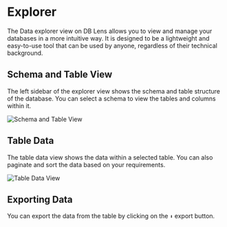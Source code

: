 # Explorer

The Data explorer view on DB Lens allows you to view and manage your databases
in a more intuitive way. It is designed to be a lightweight and easy-to-use tool
that can be used by anyone, regardless of their technical background.

## Schema and Table View

The left sidebar of the explorer view shows the schema and table structure of
the database. You can select a schema to view the tables and columns within it.

![Schema and Table View](/Explorer_SchemaTable.png)

## Table Data

The table data view shows the data within a selected table. You can also
paginate and sort the data based on your requirements.

![Table Data View](/Explorer_TableData.png)

## Exporting Data

You can export the data from the table by clicking on the `⬇️` export button.
